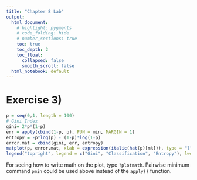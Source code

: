 ```yaml
---
title: "Chapter 8 Lab"
output: 
  html_document:
    # highlight: pygments
    # code_folding: hide
    # number_sections: true
    toc: true
    toc_depth: 2
    toc_float:
      collapsed: false
      smooth_scroll: false
  html_notebook: default
---
```


<!--  -->

# Exercise 3)

```r
p = seq(0,1, length = 100)
# Gini Index
gini= 2*p*(1-p)
err = apply(cbind(1-p, p), FUN = min, MARGIN = 1)
entropy = -p*log(p) - (1-p)*log(1-p)
error.mat = cbind(gini, err, entropy)
matplot(p, error.mat, xlab = expression(italic(hat(p)[mk])), type = "l", lwd = 2, col = 1:3, lty = 1:3)
legend("topright", legend = c("Gini", "Classification", "Entropy"), lwd = 2, col = 1:3, lty = 1:3) 
```
For seeing how to write math on the plot, type `?plotmath`. Pairwise minimum command `pmin` could be used above instead of the `apply()` function.
